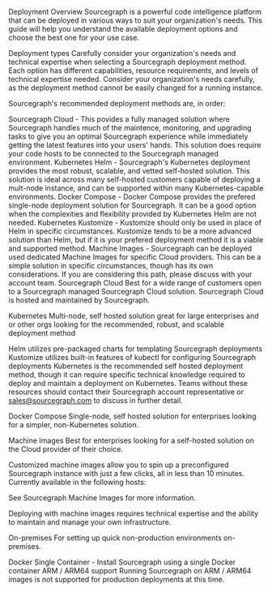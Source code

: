 Deployment Overview
Sourcegraph is a powerful code intelligence platform that can be deployed in various ways to suit your organization's needs. This guide will help you understand the available deployment options and choose the best one for your use case.

Deployment types
Carefully consider your organization's needs and technical expertise when selecting a Sourcegraph deployment method. Each option has different capabilities, resource requirements, and levels of technical expertise needed. Consider your organization's needs carefully, as the deployment method cannot be easily changed for a running instance.

Sourcegraph's recommended deployment methods are, in order:

Sourcegraph Cloud - This povides a fully managed solution where Sourcegraph handles much of the maintence, monitoring, and upgrading tasks to give you an optimal Sourcegraph experience while immediately getting the latest features into your users' hands. This solution does require your code hosts to be connected to the Sourcegraph managed environment.
Kubernetes Helm - Sourcegraph's Kubernetes deployment provides the most robust, scalable, and vetted self-hosted solution. This solution is ideal across many self-hosted customers capable of deploying a mult-node instance, and can be supported within many Kubernetes-capable environments.
Docker Compose - Docker Compose provides the prefered single-node deployment solution for Sourcegraph. It can be a good option when the complexities and flexibility provided by Kubernetes Helm are not needed.
Kubernetes Kustomize - Kustomize should only be used in place of Helm in specific circumstances. Kustomize tends to be a more advanced solution than Helm, but if it is your prefered deployment method it is a viable and supported method.
Machine Images - Sourcegraph can be deployed used dedicated Machine Images for specific Cloud providers. This can be a simple solution in specific circumstances, though has its own considerations. If you are considering this path, please discuss with your account team.
Sourcegraph Cloud
Best for a wide range of customers open to a Sourcegraph managed Sourcegraph Cloud solution. Sourcegraph Cloud is hosted and maintained by Sourcegraph.

Kubernetes
Multi-node, self hosted solution great for large enterprises and or other orgs looking for the recommended, robust, and scalable deployment method

Helm <Prefered> utilizes pre-packaged charts for templating Sourcegraph deployments
Kustomize utilizes built-in features of kubectl for configuring Sourcegraph deployments
Kubernetes is the recommended self hosted deployment method, though it can require specific technical knowledge required to deploy and maintain a deployment on Kubernetes. Teams without these resources should contact their Sourcegraph account representative or sales@sourcegraph.com to discuss in further detail.

Docker Compose
Single-node, self hosted solution for enterprises looking for a simpler, non-Kubernetes solution.

Machine Images
Best for enterprises looking for a self-hosted solution on the Cloud provider of their choice.

Customized machine images allow you to spin up a preconfigured Sourcegraph instance with just a few clicks, all in less than 10 minutes. Currently available in the following hosts:

See Sourcegraph Machine Images for more information.

Deploying with machine images requires technical expertise and the ability to maintain and manage your own infrastructure.

On-premises
For setting up quick non-production environments on-premises.

Docker Single Container - Install Sourcegraph using a single Docker container
ARM / ARM64 support
Running Sourcegraph on ARM / ARM64 images is not supported for production deployments at this time.
